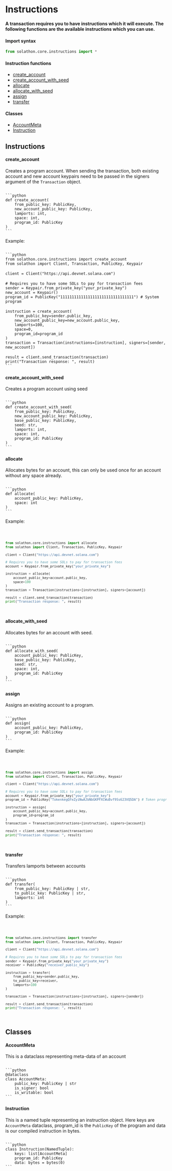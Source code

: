 
# Instructions
**A transaction requires you to have instructions which it will execute. The following functions are the available instructions which you can use.**
#### Import syntax
```python
from solathon.core.instructions import *
```
#### Instruction functions
- [create_account](#create_account)
- [create_account_with_seed](#create_account_with_seed)
- [allocate](#allocate)
- [allocate_with_seed](#allocate_with_seed)
- [assign](#assign)
- [transfer](#transfer)

#### Classes
- [AccountMeta](#accountmeta)
- [Instruction](#instruction)


## Instructions
#### create_account
Creates a program account. When sending the transaction, both existing account and new account keypairs need to be passed in the signers argument of the `Transaction` object.

<Code>
```python 
def create_account(
    from_public_key: PublicKey,
    new_account_public_key: PublicKey,
    lamports: int,
    space: int,
    program_id: PublicKey
)
```
</Code>

Example:

<Code>
```python 
from solathon.core.instructions import create_account
from solathon import Client, Transaction, PublicKey, Keypair
ㅤ
client = Client("https://api.devnet.solana.com")
ㅤ
# Requires you to have some SOLs to pay for transaction fees
sender = Keypair.from_private_key("your_private_key")
new_account = Keypair()
program_id = PublicKey("11111111111111111111111111111111") # System program
ㅤ
instruction = create_account(
    from_public_key=sender.public_key,
    new_account_public_key=new_account.public_key, 
    lamports=100,
    space=0,
    program_id=program_id
)
transaction = Transaction(instructions=[instruction], signers=[sender, new_account])
ㅤ
result = client.send_transaction(transaction)
print("Transaction response: ", result)
```
</Code>

#### create_account_with_seed
Creates a program account using seed

<Code>
```python 
def create_account_with_seed(
    from_public_key: PublicKey,
    new_account_public_key: PublicKey,
    base_public_key: PublicKey,
    seed: str,
    lamports: int,
    space: int,
    program_id: PublicKey
)
```
</Code>

#### allocate
Allocates bytes for an account, this can only be used once for an account without any space already.

<Code>
```python 
def allocate(
    account_public_key: PublicKey,
    space: int
)
```
</Code>

Example:

<Code>

```python
from solathon.core.instructions import allocate
from solathon import Client, Transaction, PublicKey, Keypair

client = Client("https://api.devnet.solana.com")

# Requires you to have some SOLs to pay for transaction fees
account = Keypair.from_private_key("your_private_key")

instruction = allocate(
    account_public_key=account.public_key,
    space=100
)
transaction = Transaction(instructions=[instruction], signers=[account])

result = client.send_transaction(transaction)
print("Transaction response: ", result)
```
</Code>

#### allocate_with_seed
Allocates bytes for an account with seed.

<Code>
```python 
def allocate_with_seed(
    account_public_key: PublicKey,
    base_public_key: PublicKey,
    seed: str,
    space: int,
    program_id: PublicKey
)
```
</Code>

#### assign
Assigns an existing account to a program.

<Code>
```python 
def assign(
    account_public_key: PublicKey,
    program_id: PublicKey
)
```
</Code>

Example:

<Code>

```python
from solathon.core.instructions import assign
from solathon import Client, Transaction, PublicKey, Keypair

client = Client("https://api.devnet.solana.com")

# Requires you to have some SOLs to pay for transaction fees
account = Keypair.from_private_key("your_private_key")
program_id = PublicKey("TokenkegQfeZyiNwAJbNbGKPFXCWuBvf9Ss623VQ5DA") # Token program

instruction = assign(
    account_public_key=account.public_key,
    program_id=program_id
)
transaction = Transaction(instructions=[instruction], signers=[account])

result = client.send_transaction(transaction)
print("Transaction response: ", result)
```
</Code>


#### transfer
Transfers lamports between accounts

<Code>
```python 
def transfer(
    from_public_key: PublicKey | str,
    to_public_key: PublicKey | str,
    lamports: int
)
```
</Code>

Example:

<Code>

```python
from solathon.core.instructions import transfer
from solathon import Client, Transaction, PublicKey, Keypair

client = Client("https://api.devnet.solana.com")

# Requires you to have some SOLs to pay for transaction fees
sender = Keypair.from_private_key("your_private_key")
receiver = PublicKey("receiver_public_key")

instruction = transfer(
    from_public_key=sender.public_key,
    to_public_key=receiver, 
    lamports=100
)

transaction = Transaction(instructions=[instruction], signers=[sender])

result = client.send_transaction(transaction)
print("Transaction response: ", result)
```
</Code>


## Classes
#### AccountMeta
This is a dataclass representing meta-data of an account

<Code>
```python
@dataclass
class AccountMeta:
    public_key: PublicKey | str
    is_signer: bool
    is_writable: bool
```
</Code>

#### Instruction
This is a named tuple representing an instruction object. Here keys are `AccountMeta` dataclass, program_id is the `PublicKey` of the program and data is our compiled instruction in bytes.

<Code>
```python
class Instruction(NamedTuple):
    keys: list[AccountMeta]
    program_id: PublicKey
    data: bytes = bytes(0)
```
</Code>